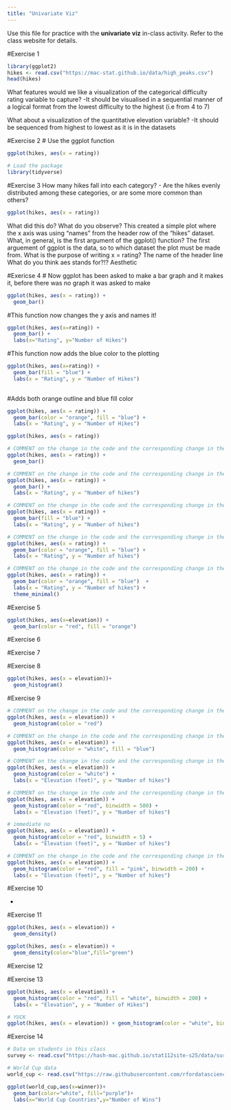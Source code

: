 ```yaml
---
title: "Univariate Viz"
---
```


Use this file for practice with the **univariate viz** in-class activity.  Refer to the class website for details.

#Exercise 1

```r
library(ggplot2)
hikes <- read.csv("https://mac-stat.github.io/data/high_peaks.csv")
head(hikes)
```
What features would we like a visualization of the categorical difficulty rating variable to capture?
-It should be visualised in a sequential manner of a logical format from the lowest difficulty to the highest (i.e from 4 to 7)

What about a visualization of the quantitative elevation variable?
-It should be sequenced from highest to lowest as it is in the datasets

#Exercise 2
# Use the ggplot function
```r
ggplot(hikes, aes(x = rating))

# Load the package
library(tidyverse)
```

#Exercise 3
How many hikes fall into each category?
-
Are the hikes evenly distributed among these categories, or are some more common than others?
```r
ggplot(hikes, aes(x = rating))

```
What did this do? What do you observe? This created a simple plot where the x axis was using "names" from the header row of the "hikes" dataset.
What, in general, is the first argument of the ggplot() function? The first arguement of ggplot is the data, so to which dataset the plot must be made from. 
What is the purpose of writing x = rating? The name of the header line
What do you think aes stands for?!? Aesthetic

#Exericse 4
# Now ggplot has been asked to make a bar graph and it makes it, before there was no graph it was asked to make
```r
ggplot(hikes, aes(x = rating)) +
  geom_bar()

```
#This function now changes the y axis and names it! 
```r
ggplot(hikes, aes(x=rating)) + 
  geom_bar() +
  labs(x="Rating", y="Number of Hikes")
```
#This function now adds the blue color to the plotting
```r
ggplot(hikes, aes(x=rating)) + 
  geom_bar(fill = "blue") +
  labs(x = "Rating", y = "Number of Hikes")
  
```
#Adds both orange outline and blue fill color
```r
ggplot(hikes, aes(x = rating)) +
  geom_bar(color = "orange", fill = "blue") +
  labs(x = "Rating", y = "Number of Hikes")
```
```r
ggplot(hikes, aes(x = rating))
```
```r
# COMMENT on the change in the code and the corresponding change in the plot
ggplot(hikes, aes(x = rating)) +
  geom_bar()
```
```r
# COMMENT on the change in the code and the corresponding change in the plot
ggplot(hikes, aes(x = rating)) +
  geom_bar() +
  labs(x = "Rating", y = "Number of hikes")
```
```r
# COMMENT on the change in the code and the corresponding change in the plot
ggplot(hikes, aes(x = rating)) +
  geom_bar(fill = "blue") +
  labs(x = "Rating", y = "Number of hikes")
```
```r
# COMMENT on the change in the code and the corresponding change in the plot
ggplot(hikes, aes(x = rating)) +
  geom_bar(color = "orange", fill = "blue") +
  labs(x = "Rating", y = "Number of hikes")
```
```r
# COMMENT on the change in the code and the corresponding change in the plot
ggplot(hikes, aes(x = rating)) +
  geom_bar(color = "orange", fill = "blue")  +
  labs(x = "Rating", y = "Number of hikes") +
  theme_minimal()
```


#Exercise 5
```r
ggplot(hikes, aes(x=elevation)) +
  geom_bar(color = "red", fill = "orange")
```



#Exercise 6


#Exercise 7



#Exercise 8
```r
ggplot(hikes, aes(x = elevation))+
  geom_histogram()
```


#Exercise 9 
```r
# COMMENT on the change in the code and the corresponding change in the plot
ggplot(hikes, aes(x = elevation)) +
  geom_histogram(color = "red") 
```
```r
# COMMENT on the change in the code and the corresponding change in the plot
ggplot(hikes, aes(x = elevation)) +
  geom_histogram(color = "white", fill = "blue") 
```
```r
# COMMENT on the change in the code and the corresponding change in the plot
ggplot(hikes, aes(x = elevation)) +
  geom_histogram(color = "white") +
  labs(x = "Elevation (feet)", y = "Number of hikes")
```
```r
# COMMENT on the change in the code and the corresponding change in the plot
ggplot(hikes, aes(x = elevation)) +
  geom_histogram(color = "red", binwidth = 500) +
  labs(x = "Elevation (feet)", y = "Number of hikes")
```
```r
# immediate no
ggplot(hikes, aes(x = elevation)) +
  geom_histogram(color = "red", binwidth = 5) +
  labs(x = "Elevation (feet)", y = "Number of hikes")
```
```r
# COMMENT on the change in the code and the corresponding change in the plot
ggplot(hikes, aes(x = elevation)) +
  geom_histogram(color = "red", fill = "pink", binwidth = 200) +
  labs(x = "Elevation (feet)", y = "Number of hikes")
```

#Exercise 10

-

#Exercise 11
```r
ggplot(hikes, aes(x = elevation)) +
  geom_density()
```

```r
ggplot(hikes, aes(x = elevation)) +
  geom_density(color="blue",fill="green")
```

#Exercise 12


#Exercise 13
```r
ggplot(hikes, aes(x = elevation)) + 
  geom_histogram(color = "red", fill = "white", binwidth = 200) + 
  labs(x = "Elevation", y = "Number of Hikes")
```
```r
# YUCK 
ggplot(hikes, aes(x = elevation)) + geom_histogram(color = "white", binwidth = 200) + labs(x = "Elevation (feet)", y = "Number of hikes")
```


#Exercise 14
```r
# Data on students in this class
survey <- read.csv("https://hash-mac.github.io/stat112site-s25/data/survey.csv")

# World Cup data
world_cup <- read.csv("https://raw.githubusercontent.com/rfordatascience/tidytuesday/master/data/2022/2022-11-29/worldcups.csv")
```
```r
ggplot(world_cup,aes(x=winner))+
  geom_bar(color="white", fill="purple")+
  labs(x="World Cup Countries",y="Number of Wins")
```

